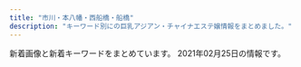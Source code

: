 ```yaml
---
title: "市川・本八幡・西船橋・船橋"
description: "キーワード別にの巨乳アジアン・チャイナエステ嬢情報をまとめました。"
---
```


新着画像と新着キーワードをまとめています。
2021年02月25日の情報です。

<DmmAffiliateIns />
<KeywordTable
  shops={
    [
    {
        "img_links": [
            "http://aroma-esthe.info/link/menlog.jpg",
            "http://aroma-esthe.info/images/tit-sub2.jpg",
            "http://aroma-esthe.info/images/r2.jpg",
            "http://aroma-esthe.info/images/cg01.jpg",
            "http://aroma-esthe.info/images/cg05.jpg",
            "http://aroma-esthe.info/images/tit-sub1.jpg",
            "http://aroma-esthe.info/images/slider-img002.jpg",
            "http://aroma-esthe.info/images/m4.jpg",
            "http://aroma-esthe.info/images/cg03.jpg",
            "http://aroma-esthe.info/images/m2.jpg",
            "http://aroma-esthe.info/images/r4.jpg",
            "http://aroma-esthe.info/images/qr.jpg",
            "http://aroma-esthe.info/images/slider-img003.jpg",
            "http://aroma-esthe.info/images/b-tel.png",
            "http://aroma-esthe.info/images/slider-img001.jpg",
            "http://aroma-esthe.info/images/tit-sub6.jpg",
            "http://aroma-esthe.info/images/m1.jpg",
            "http://aroma-esthe.info/images/cg02.jpg",
            "http://aroma-esthe.info/images/kan.jpg",
            "http://aroma-esthe.info/images/b-online.png",
            "http://aroma-esthe.info/images/m3.jpg",
            "http://aroma-esthe.info/images/r1.jpg",
            "http://aroma-esthe.info/images/tit-sub4.jpg",
            "http://aroma-esthe.info/images/r3.jpg",
            "http://aroma-esthe.info/images/tit-sub3.jpg",
            "http://aroma-esthe.info/images/tit-sub5.jpg"
        ],
        "url": "http://aroma-esthe.info/",
        "station": "\u4eac\u6210\u516b\u5e61\u99c5\u5317\u53e3",
        "name": "Happy Bell",
        "keywords": {
            "D": 6,
            "86": 8
        }
    },
    {
        "name": "OLIVE",
        "keywords": {},
        "img_links": [],
        "url": "http://olive.est.cm/",
        "station": "JR\u8239\u6a4b\u99c5\u5317\u53e3"
    },
    {
        "station": "JR\u8239\u6a4b\u99c5\u5317\u53e3",
        "keywords": {
            "87": 6,
            "86": 4,
            "D": 6,
            "C": 19,
            "85": 2
        },
        "url": "http://www.rainbow-relax.xyz/",
        "name": "Rainbow\uff5e\u30ec\u30a4\u30f3\u30dc\u30fc\uff5e",
        "img_links": [
            "http://www.rainbow-relax.xyz/img/tel.png",
            "http://www.rainbow-relax.xyz/files/005.jpg",
            "http://www.rainbow-relax.xyz/img/ttl_news.png",
            "http://www.rainbow-relax.xyz/files/005-02.jpg",
            "http://www.rainbow-relax.xyz/files/004-02.jpg",
            "http://www.rainbow-relax.xyz/images/slider/1.jpg",
            "http://www.rainbow-relax.xyz/files/006-02.jpg",
            "http://www.rainbow-relax.xyz/files/003.jpg",
            "http://www.rainbow-relax.xyz/img/pickup.jpg",
            "http://www.rainbow-relax.xyz/files/006.jpg",
            "http://www.rainbow-relax.xyz/files/002-02.jpg",
            "http://www.rainbow-relax.xyz/img/btn_side_mobile.jpg",
            "http://www.rainbow-relax.xyz/files/002.jpg",
            "http://www.rainbow-relax.xyz/files/003-02.jpg",
            "http://www.rainbow-relax.xyz/img/goback.jpg",
            "http://www.rainbow-relax.xyz/files/001.jpg",
            "http://www.rainbow-relax.xyz/files/004.jpg",
            "http://www.rainbow-relax.xyz/files/001-02.jpg",
            "http://www.rainbow-relax.xyz/img/ttl_info.png",
            "http://www.rainbow-relax.xyz/images/slider/3.jpg",
            "http://www.rainbow-relax.xyz/images/slider/2.jpg"
        ]
    },
    {
        "name": "\u30d5\u30a7\u30a2\u30ea\u30fc",
        "url": "http://www.club.relaxjp.info/",
        "station": "JR\u672c\u516b\u5e61\u99c5\u5317\u53e3",
        "img_links": [
            "http://www.club.relaxjp.info/files/009.jpg",
            "http://www.club.relaxjp.info/files/004-02.jpg",
            "http://www.club.relaxjp.info/images/rec1.png",
            "http://www.club.relaxjp.info/images/head.jpg",
            "http://www.club.relaxjp.info/files/014.jpg",
            "http://www.club.relaxjp.info/files/004.jpg",
            "http://www.club.relaxjp.info/images/staff_t.png",
            "http://www.club.relaxjp.info/images/link_t.png",
            "http://www.club.relaxjp.info/images/sys3.png",
            "http://www.club.relaxjp.info/files/009-02.jpg",
            "http://www.club.relaxjp.info/images/rec2.png",
            "http://www.club.relaxjp.info/images/sys2.png",
            "http://www.club.relaxjp.info/files/007-02.jpg",
            "http://www.club.relaxjp.info/files/013.jpg",
            "http://www.club.relaxjp.info/images/interior_t.png",
            "http://www.club.relaxjp.info/images/b1.jpg",
            "http://www.club.relaxjp.info/files/013-02.jpg",
            "http://www.club.relaxjp.info/files/007.jpg",
            "http://www.club.relaxjp.info/images/sys1.png",
            "http://www.club.relaxjp.info/images/mobile.jpg",
            "http://www.club.relaxjp.info/files/014-02.jpg",
            "http://www.club.relaxjp.info/images/b2.jpg",
            "http://www.club.relaxjp.info/images/line.png",
            "http://www.club.relaxjp.info/images/ta.jpg",
            "http://www.club.relaxjp.info/images/int1.png",
            "http://www.club.relaxjp.info/images/int2.png"
        ],
        "keywords": {
            "C": 1,
            "D": 4,
            "87": 4,
            "86": 1
        }
    },
    {
        "name": "\u30c9\u30ad\u30c9\u30ad\u30cf\u30cb\u30fc",
        "keywords": {
            "87": 4,
            "C": 2,
            "86": 2,
            "D": 4
        },
        "img_links": [
            "http://www.dokidoki.esjp.info/files/003.jpg",
            "http://www.dokidoki.esjp.info/img/nn.jpg",
            "http://www.dokidoki.esjp.info/img/rot.jpg",
            "http://www.dokidoki.esjp.info/img/fla.jpg",
            "http://www.dokidoki.esjp.info/img/eve.jpg",
            "http://www.dokidoki.esjp.info/img/top.jpg",
            "http://www.dokidoki.esjp.info/files/006.jpg",
            "http://www.dokidoki.esjp.info/img/syst.jpg",
            "http://www.dokidoki.esjp.info/img/rect.jpg",
            "http://www.dokidoki.esjp.info/img/acct.jpg",
            "http://www.dokidoki.esjp.info/img/lint.jpg",
            "http://www.dokidoki.esjp.info/files/001.jpg",
            "http://www.dokidoki.esjp.info/img/stat.jpg",
            "http://www.dokidoki.esjp.info/img/stal.png",
            "http://www.dokidoki.esjp.info/files/010.jpg",
            "http://www.dokidoki.esjp.info/img/noo.png",
            "http://www.dokidoki.esjp.info/files/002.jpg",
            "http://www.dokidoki.esjp.info/files/007.jpg"
        ],
        "station": "JR\u8239\u6a4b\u99c5\u5317\u53e3",
        "url": "http://www.dokidoki.esjp.info/"
    },
    {
        "url": "http://sminfvnda.xyz/",
        "img_links": [],
        "station": "\u4eac\u6210\u8239\u6a4b\u99c5",
        "name": "\u8309\u8389\u82b1",
        "keywords": {}
    },
    {
        "name": "\u30a2\u30ed\u30de\u30ab\u30d5\u30a7\uff5eAroma cafe\uff5e",
        "station": "\u897f\u8239\u6a4b\u99c5",
        "keywords": {
            "F": 42,
            "E": 19,
            "86": 63,
            "89": 21,
            "83": 21,
            "87": 40,
            "85": 21,
            "84": 21,
            "C": 59,
            "D": 84
        },
        "img_links": [
            "https://aroma-cafe.xyz.mn/images/s_staff.jpg",
            "https://aroma-cafe.xyz.mn/images/room1.jpg",
            "https://aroma-cafe.xyz.mn/images/ac.jpg",
            "https://aroma-cafe.xyz.mn/images/s_news.jpg",
            "https://aroma-cafe.xyz.mn/images/s_link.jpg",
            "https://aroma-cafe.xyz.mn/photos/sites/24/2021/02/2021022318245110.jpg",
            "https://aroma-cafe.xyz.mn/photos/sites/24/2021/02/2021022416282323.jpg",
            "https://aroma-cafe.xyz.mn/images/new.jpg",
            "https://aroma-cafe.xyz.mn/images/room2.jpg",
            "https://aroma-cafe.xyz.mn/images/s_face.jpg",
            "https://aroma-cafe.xyz.mn/photos/sites/24/2021/02/2021021015510397.jpg",
            "https://aroma-cafe.xyz.mn/photos/sites/24/2021/02/2021021016061177.jpg",
            "https://aroma-cafe.xyz.mn/images/top.jpg",
            "https://aroma-cafe.xyz.mn/images/room4.jpg",
            "https://aroma-cafe.xyz.mn/images/mobile.jpg",
            "https://aroma-cafe.xyz.mn/images/news_bj2.jpg",
            "https://aroma-cafe.xyz.mn/photos/sites/24/2021/02/2021021016025433.jpg",
            "https://aroma-cafe.xyz.mn/images/room3.jpg",
            "https://aroma-cafe.xyz.mn/photos/sites/24/2021/02/2021021016014439.jpg",
            "https://aroma-cafe.xyz.mn/photos/sites/24/2021/02/2021021015445228.jpg",
            "https://aroma-cafe.xyz.mn/images/tel.jpg",
            "https://aroma-cafe.xyz.mn/images/s2.jpg",
            "https://aroma-cafe.xyz.mn/images/s1.jpg",
            "https://aroma-cafe.xyz.mn/photos/sites/24/2021/02/2021021015592731.jpg",
            "https://aroma-cafe.xyz.mn/photos/sites/24/2021/02/2021022318245015.jpg"
        ],
        "url": "https://aroma-cafe.xyz.mn/"
    },
    {
        "img_links": [
            "http://yusintei.top/images/men_5.png",
            "http://yusintei.top/images/g7.jpg",
            "http://yusintei.top/images/g82.jpg",
            "http://yusintei.top/images/g84.jpg",
            "http://yusintei.top/images/g12.jpg",
            "http://yusintei.top/images/g113.jpg",
            "http://yusintei.top/images/men_1.png",
            "http://yusintei.top/images/p4.jpg",
            "http://yusintei.top/images/p5.jpg",
            "http://yusintei.top/images/g112.jpg",
            "http://yusintei.top/images/p3.jpg",
            "http://yusintei.top/images/zi-staff.png",
            "http://yusintei.top/images/01.jpg",
            "http://yusintei.top/images/g114.jpg",
            "http://yusintei.top/images/tel.jpg",
            "http://yusintei.top/images/men_6.png",
            "http://yusintei.top/images/p2.jpg",
            "http://yusintei.top/images/p8.jpg",
            "http://yusintei.top/images/g11.jpg",
            "http://yusintei.top/images/men_7.png",
            "http://yusintei.top/images/left3.jpg",
            "http://yusintei.top/images/yumi.jpg",
            "http://yusintei.top/images/yuli.jpg",
            "http://yusintei.top/images/g2.jpg",
            "http://yusintei.top/images/zi-link.png",
            "http://yusintei.top/images/men_4.png",
            "http://yusintei.top/images/p1.jpg",
            "http://yusintei.top/images/g83.jpg",
            "http://yusintei.top/images/emi.jpg",
            "http://yusintei.top/images/01.png",
            "http://yusintei.top/images/men_3.png",
            "http://yusintei.top/images/g1-3.jpg",
            "http://yusintei.top/images/g1-2.jpg",
            "http://yusintei.top/images/men_2.png",
            "http://yusintei.top/images/g9.jpg",
            "http://yusintei.top/images/nei2.jpg",
            "http://yusintei.top/images/p7.jpg",
            "http://yusintei.top/images/p6.jpg",
            "http://yusintei.top/images/g0.jpg",
            "http://yusintei.top/images/g10.jpg",
            "http://yusintei.top/images/g8.jpg",
            "http://yusintei.top/images/g1.jpg"
        ],
        "url": "http://yusintei.top/",
        "station": "\u539f\u6728\u4e2d\u5c71\u99c5\u5317\u53e3",
        "keywords": {
            "E": 1,
            "86": 1,
            "C": 1,
            "D": 1,
            "84": 1,
            "83": 1
        },
        "name": "\u7652\u5fc3\u90b8"
    },
    {
        "url": "http://www.sexy.relaxjp.info/",
        "img_links": [
            "http://www.sexy.relaxjp.info/files/036.jpg",
            "http://www.sexy.relaxjp.info/files/003.jpg",
            "http://www.sexy.relaxjp.info/files/037-02.jpg",
            "http://www.sexy.relaxjp.info/images/m-top009.jpg",
            "http://www.sexy.relaxjp.info/photo_news/upimg/660875fbe0c393f4a1_0.jpg",
            "http://www.sexy.relaxjp.info/files/036-03.jpg",
            "http://www.sexy.relaxjp.info/files/023-03.jpg",
            "http://www.sexy.relaxjp.info/files/035-02.jpg",
            "http://www.sexy.relaxjp.info/files/011-03.jpg",
            "http://www.sexy.relaxjp.info/files/034-02.jpg",
            "http://www.sexy.relaxjp.info/images/m-top010.jpg",
            "http://www.sexy.relaxjp.info/files/024-03.jpg",
            "http://www.sexy.relaxjp.info/files/030-03.jpg",
            "http://www.sexy.relaxjp.info/files/037.jpg",
            "http://www.sexy.relaxjp.info/files/023.jpg",
            "http://www.sexy.relaxjp.info/files/011-02.jpg",
            "http://www.sexy.relaxjp.info/files/024.jpg",
            "http://www.sexy.relaxjp.info/files/036-02.jpg",
            "http://www.sexy.relaxjp.info/images/m-head01.jpg",
            "http://www.sexy.relaxjp.info/files/034.jpg",
            "http://www.sexy.relaxjp.info/files/002-03.jpg",
            "http://www.sexy.relaxjp.info/files/030-02.jpg",
            "http://www.sexy.relaxjp.info/files/035-03.jpg",
            "http://www.sexy.relaxjp.info/files/035.jpg",
            "http://www.sexy.relaxjp.info/images/m-top004.jpg",
            "http://www.sexy.relaxjp.info/files/033-03.jpg",
            "http://www.sexy.relaxjp.info/files/037-03.jpg",
            "http://www.sexy.relaxjp.info/images/call.png",
            "http://www.sexy.relaxjp.info/files/023-02.jpg",
            "http://www.sexy.relaxjp.info/images/m-top003.jpg",
            "http://www.sexy.relaxjp.info/files/033.jpg",
            "http://www.sexy.relaxjp.info/files/003-02.jpg",
            "http://www.sexy.relaxjp.info/files/024-02.jpg",
            "http://www.sexy.relaxjp.info/files/034-03.jpg",
            "http://www.sexy.relaxjp.info/files/002-02.jpg",
            "http://www.sexy.relaxjp.info/photo_news/upimg/378095fc48d072d81b_0.jpg",
            "http://www.sexy.relaxjp.info/images/foot01.jpg",
            "http://www.sexy.relaxjp.info/files/033-02.jpg",
            "http://www.sexy.relaxjp.info/files/030.jpg",
            "http://www.sexy.relaxjp.info/files/011.jpg",
            "http://www.sexy.relaxjp.info/files/002.jpg",
            "http://www.sexy.relaxjp.info/files/003-03.jpg"
        ],
        "station": "JR\u8239\u6a4b\u99c5\u5317\u53e3",
        "keywords": {
            "E": 2,
            "C": 4,
            "D": 16,
            "89": 2,
            "86": 6,
            "87": 14,
            "\u30bb\u30af\u30b7\u30fc": 36
        },
        "name": "Sexy Love \uff5e\u30bb\u30af\u30b7\u30fc\u30e9\u30d6\uff5e"
    },
    {
        "img_links": [
            "http://f-clover.net/images/index1.jpg",
            "http://f-clover.net/images/aya.jpg",
            "http://f-clover.net/images/flash1.jpg",
            "http://f-clover.net/images/room6.jpg",
            "http://f-clover.net/images/room1.jpg",
            "http://f-clover.net/images/room5.jpg",
            "http://f-clover.net/images/a1.jpg",
            "http://f-clover.net/images/room3.jpg",
            "http://f-clover.net/images/yu.jpg",
            "http://f-clover.net/images/g5.jpg",
            "http://f-clover.net/images/g3.jpg",
            "http://f-clover.net/images/room2.jpg",
            "http://f-clover.net/images/risa.jpg",
            "http://f-clover.net/images/room7.jpg",
            "http://f-clover.net/images/room4.jpg",
            "http://f-clover.net/images/mobile.jpg",
            "http://f-clover.net/images/end.jpg",
            "http://f-clover.net/images/flash2.jpg",
            "http://f-clover.net/images/room8.jpg"
        ],
        "url": "http://f-clover.net/",
        "station": "JR\u8239\u6a4b\u99c5\u5357\u53e3",
        "name": "\u30af\u30ed\u30fc\u30d0\u30fc",
        "keywords": {}
    },
    {
        "keywords": {
            "C": 6,
            "89": 2,
            "92": 1,
            "D": 2,
            "E": 1
        },
        "name": "\u3082\u3082\u3061\u3083\u3093",
        "station": "JR\u897f\u8239\u6a4b\u99c5\u5357\u53e3",
        "img_links": [
            "http://momo.rankuens.com/css/foot.jpg",
            "http://momo.rankuens.com/images/call.png",
            "http://momo.rankuens.com/css/staff/staff02.jpg",
            "http://momo.rankuens.com/css/head.jpg",
            "http://momo.rankuens.com/css/staff/staff03.jpg",
            "http://momo.rankuens.com/css/top01.jpg",
            "http://momo.rankuens.com/css/staff/staff01.jpg"
        ],
        "url": "http://momo.rankuens.com/"
    },
    {
        "keywords": {},
        "url": "http://www.es-ai.link/",
        "station": "\u5e02\u5ddd\u99c5\u5317\u53e3",
        "img_links": [
            "http://www.es-ai.link/images/b3.jpg",
            "http://www.es-ai.link/images/head.jpg",
            "http://www.es-ai.link/images/b1.jpg",
            "http://www.es-ai.link/images/tg.jpg",
            "http://www.es-ai.link/images/int1.jpg",
            "http://www.es-ai.link/img/yuna1.jpg",
            "http://www.es-ai.link/images/int2.jpg",
            "http://www.es-ai.link/images/b2.jpg",
            "http://www.es-ai.link/images/staff_t.jpg",
            "http://www.es-ai.link/staff/hana.jpg",
            "http://www.es-ai.link/images/news.jpg",
            "http://www.es-ai.link/images/info.jpg",
            "http://www.es-ai.link/images/sys1.jpg",
            "http://www.es-ai.link/img/hana1.jpg",
            "http://www.es-ai.link/images/mobile.jpg",
            "http://www.es-ai.link/images/interior_t.jpg",
            "http://www.es-ai.link/img/riri1.jpg",
            "http://www.es-ai.link/images/sys2.jpg",
            "http://www.es-ai.link/staff/yuna.jpg",
            "http://www.es-ai.link/staff/riri.jpg"
        ],
        "name": "\u611b\u7740"
    },
    {
        "name": "V\u611bP",
        "img_links": [
            "http://pinklady-esthe.net/img/t1.jpg",
            "http://pinklady-esthe.net/img/st3.jpg",
            "http://pinklady-esthe.net/img/top.jpg",
            "http://pinklady-esthe.net/img/r2.jpg",
            "http://pinklady-esthe.net/img/t2.jpg",
            "http://pinklady-esthe.net/img/st5.jpg",
            "http://pinklady-esthe.net/img/stt3.jpg",
            "http://pinklady-esthe.net/img/st2.jpg",
            "http://pinklady-esthe.net/img/t6.jpg",
            "http://pinklady-esthe.net/img/r4.jpg",
            "http://pinklady-esthe.net/img/r3.jpg",
            "http://pinklady-esthe.net/img/t3.jpg",
            "http://pinklady-esthe.net/img/sm.jpg",
            "http://pinklady-esthe.net/img/f1.jpg",
            "http://pinklady-esthe.net/img/noo.png",
            "http://pinklady-esthe.net/img/st6.jpg",
            "http://pinklady-esthe.net/img/t4.jpg",
            "http://pinklady-esthe.net/img/t5.jpg",
            "http://pinklady-esthe.net/img/r1.jpg",
            "http://pinklady-esthe.net/img/stt1.jpg",
            "http://pinklady-esthe.net/img/no.png",
            "http://pinklady-esthe.net/img/st4.jpg",
            "http://pinklady-esthe.net/img/st1.jpg"
        ],
        "keywords": {
            "88": 3,
            "E": 1,
            "90": 1,
            "C": 1,
            "86": 1,
            "87": 1,
            "D": 4
        },
        "url": "http://pinklady-esthe.net/",
        "station": "JR\u8239\u6a4b\u99c5\u5317\u53e3"
    },
    {
        "url": "http://hanaoto.pw/",
        "station": "JR\u897f\u8239\u6a4b\u99c5\u5357\u53e3",
        "img_links": [
            "http://hanaoto.pw/images/flash.jpg",
            "http://hanaoto.pw/images/la.jpg",
            "http://hanaoto.pw/images/maga1.jpg",
            "http://hanaoto.pw/images/g2.jpg",
            "http://hanaoto.pw/images/nana1.jpg",
            "http://hanaoto.pw/images/hh1.jpg",
            "http://hanaoto.pw/images/ami1.jpg",
            "http://hanaoto.pw/images/tel.png",
            "http://hanaoto.pw/images/flash4.jpg",
            "http://hanaoto.pw/images/maga.jpg",
            "http://hanaoto.pw/images/a02.jpg",
            "http://hanaoto.pw/images/flash5.jpg",
            "http://hanaoto.pw/images/am1.jpg",
            "http://hanaoto.pw/images/mm1.jpg",
            "http://hanaoto.pw/images/sptel.png",
            "http://hanaoto.pw/images/flash3.jpg",
            "http://hanaoto.pw/images/mobile.png",
            "http://hanaoto.pw/images/g6.jpg"
        ],
        "name": "NEW \u82b1\u30ce\u97f3",
        "keywords": {
            "C": 16
        }
    },
    {
        "keywords": {},
        "url": "https://co.aoaoeo.com/",
        "name": "COCO",
        "img_links": [],
        "station": "\u8239\u6a4b\u99c5\u5317\u53e3"
    },
    {
        "url": "http://junpu.xyz.mn/",
        "name": "\u30a8\u30ec\u30ca\u30c9\u30fc\u30eb",
        "img_links": [
            "http://junpu.xyz.mn/photos/sites/129/2020/07/2020070311075192.jpg",
            "http://junpu.xyz.mn/photos/sites/129/2019/07/2019072615361857.jpg",
            "http://junpu.xyz.mn/photos/sites/129/2021/02/2021022317462851.jpg",
            "http://junpu.xyz.mn/images/r2.jpg",
            "http://junpu.xyz.mn/photos/sites/129/2019/11/2019112612382247.jpg",
            "http://junpu.xyz.mn/images/line2.jpg",
            "http://junpu.xyz.mn/images/s_news.jpg",
            "http://junpu.xyz.mn/photos/sites/129/2021/02/2021020111060861.jpg",
            "http://junpu.xyz.mn/photos/sites/129/2021/02/2021020114034474.jpg",
            "http://junpu.xyz.mn/images/top.jpg",
            "http://junpu.xyz.mn/photos/sites/129/2019/09/2019090515262527.jpg",
            "http://junpu.xyz.mn/images/r3.jpg",
            "http://junpu.xyz.mn/photos/sites/129/2019/11/2019112612382247-450x675.jpg",
            "http://junpu.xyz.mn/photos/sites/129/2019/09/2019091210372889.jpg",
            "http://junpu.xyz.mn/photos/sites/129/2021/01/2021011113081255.jpg",
            "http://junpu.xyz.mn/images/r4.jpg",
            "http://junpu.xyz.mn/images/end.png",
            "http://junpu.xyz.mn/images/r1.jpg"
        ],
        "keywords": {
            "88": 8,
            "F": 8,
            "85": 8,
            "C": 29,
            "D": 20,
            "91": 2,
            "G": 6,
            "83": 10,
            "86": 4
        },
        "station": "\u897f\u8239\u6a4b\u99c5\u5357\u53e3"
    },
    {
        "station": "\u99ac\u8fbc\u6ca2\u99c5\u6771\u53e3",
        "img_links": [
            "http://www.kanda-es.info/img/anna1.jpg",
            "http://www.kanda-es.info/staff/anna.jpg",
            "http://www.kanda-es.info/images/info.jpg",
            "http://www.kanda-es.info/images/tg.jpg",
            "http://www.kanda-es.info/img/risa1.jpg",
            "http://www.kanda-es.info/images/interior_t.jpg",
            "http://www.kanda-es.info/images/int2.jpg",
            "http://www.kanda-es.info/images/sys2.jpg",
            "http://www.kanda-es.info/images/staff_t.jpg",
            "http://www.kanda-es.info/images/news.jpg",
            "http://www.kanda-es.info/images/int1.jpg",
            "http://www.kanda-es.info/staff/sora.jpg",
            "http://www.kanda-es.info/images/sys1.jpg",
            "http://www.kanda-es.info/images/mobile.jpg",
            "http://www.kanda-es.info/staff/risa.jpg",
            "http://www.kanda-es.info/img/sora1.jpg"
        ],
        "name": "Blue\uff5e\u30d6\u30eb\u30fc\uff5e",
        "keywords": {},
        "url": "http://www.kanda-es.info/"
    },
    {
        "img_links": [
            "http://www.gokujobijin.iesjp.com/files/004-02.jpg",
            "http://www.gokujobijin.iesjp.com/files/004.jpg",
            "http://www.gokujobijin.iesjp.com/images/top003.png",
            "http://www.gokujobijin.iesjp.com/images/nav-001.png",
            "http://www.gokujobijin.iesjp.com/images/nav-002.png",
            "http://www.gokujobijin.iesjp.com/images/top02-left.png",
            "http://www.gokujobijin.iesjp.com/files/002.jpg",
            "http://www.gokujobijin.iesjp.com/files/001.jpg",
            "http://www.gokujobijin.iesjp.com/files/002-02.jpg",
            "http://www.gokujobijin.iesjp.com/files/005.jpg",
            "http://www.gokujobijin.iesjp.com/files/001-02.jpg",
            "http://www.gokujobijin.iesjp.com/images/nav-004.png",
            "http://www.gokujobijin.iesjp.com/files/007.jpg",
            "http://www.gokujobijin.iesjp.com/files/006.jpg",
            "http://www.gokujobijin.iesjp.com/images/s1.jpg",
            "http://www.gokujobijin.iesjp.com/files/006-02.jpg",
            "http://www.gokujobijin.iesjp.com/images/nav-005.png",
            "http://www.gokujobijin.iesjp.com/images/osusume01.png",
            "http://www.gokujobijin.iesjp.com/images/tel.png",
            "http://www.gokujobijin.iesjp.com/files/007-02.jpg",
            "http://www.gokujobijin.iesjp.com/images/nav-003.png",
            "http://www.gokujobijin.iesjp.com/images/nav-006.png",
            "http://www.gokujobijin.iesjp.com/files/005-02.jpg",
            "http://www.gokujobijin.iesjp.com/images/top01.png"
        ],
        "keywords": {
            "87": 5,
            "86": 1,
            "D": 6
        },
        "url": "http://www.gokujobijin.iesjp.com/",
        "name": "\u6975\u4e0a\u7f8e\u4eba",
        "station": "JR\u8239\u6a4b\u99c5\u5317\u53e3"
    },
    {
        "keywords": {
            "D": 6,
            "86": 2,
            "88": 2,
            "87": 4,
            "C": 13
        },
        "url": "http://www.diamond.mesthe.com/",
        "img_links": [
            "http://www.diamond.mesthe.com/files/003-02.jpg",
            "http://www.diamond.mesthe.com/files/002-02.jpg",
            "http://www.diamond.mesthe.com/img/tel.png",
            "http://www.diamond.mesthe.com/img/btn_side_mobile.jpg",
            "http://www.diamond.mesthe.com/files/003.jpg",
            "http://www.diamond.mesthe.com/img/ttl_info.png",
            "http://www.diamond.mesthe.com/files/001.jpg",
            "http://www.diamond.mesthe.com/img/top_option03.jpg",
            "http://www.diamond.mesthe.com/img/top_option04.jpg",
            "http://www.diamond.mesthe.com/img/btn_blog.png",
            "http://www.diamond.mesthe.com/files/001-02.jpg",
            "http://www.diamond.mesthe.com/images/slider/3.jpg",
            "http://www.diamond.mesthe.com/images/slider/1.jpg",
            "http://www.diamond.mesthe.com/img/ttl_news.png",
            "http://www.diamond.mesthe.com/files/002.jpg",
            "http://www.diamond.mesthe.com/files/004-02.jpg",
            "http://www.diamond.mesthe.com/img/top_option01.jpg",
            "http://www.diamond.mesthe.com/img/goback.jpg",
            "http://www.diamond.mesthe.com/images/slider/2.jpg",
            "http://www.diamond.mesthe.com/img/ttl_therapist.png",
            "http://www.diamond.mesthe.com/files/004.jpg",
            "http://www.diamond.mesthe.com/img/pickup.jpg"
        ],
        "name": "\u30c0\u30a4\u30e4\u30e2\u30f3\u30c9",
        "station": "JR\u897f\u8239\u6a4b\u99c5\u5357\u53e3"
    },
    {
        "img_links": [
            "https://iris.ests.jp/photos/sites/58/2021/02/2021022400173217.jpeg",
            "https://iris.ests.jp/photos/sites/58/2021/01/2021011316255079.jpeg",
            "https://iris.ests.jp/photos/sites/58/2021/02/2021020921385968.jpeg",
            "https://iris.ests.jp/images/room3.jpg",
            "https://iris.ests.jp/images/twitter.jpg",
            "https://iris.ests.jp/photos/sites/58/2020/12/202012082142310.jpeg",
            "http://iris2.a5.reraku.work/upload/sites/58/2021/02/2021022400173217-302x403.jpeg",
            "https://iris.ests.jp/images/top.jpg",
            "https://iris.ests.jp/photos/sites/58/2021/01/2021011400270610.jpeg",
            "https://iris.ests.jp/photos/sites/58/2020/11/2020111616103718.jpeg",
            "https://iris.ests.jp/photos/sites/58/2020/12/2020121415080240.jpeg",
            "https://iris.ests.jp/images/room1.jpg",
            "https://iris.ests.jp/images/staff0.jpg",
            "https://iris.ests.jp/photos/sites/58/2021/02/2021021619160576.jpeg",
            "https://iris.ests.jp/images/room4.jpg",
            "https://iris.ests.jp/photos/sites/58/2020/11/2020111615332290.jpeg",
            "https://iris.ests.jp/images/s_staff.jpg",
            "https://iris.ests.jp/photos/sites/58/2021/01/2021010310051456.jpg",
            "https://iris.ests.jp/images/paypay.jpg",
            "https://iris.ests.jp/photos/sites/58/2021/02/2021020600482622.jpeg",
            "https://iris.ests.jp/images/s_news.jpg",
            "https://iris.ests.jp/photos/sites/58/2021/02/2021020602145777.jpeg",
            "https://iris.ests.jp/images/room2.jpg"
        ],
        "keywords": {
            "85": 2,
            "87": 1,
            "88": 1,
            "C": 2,
            "E": 10,
            "D": 6,
            "86": 8,
            "\u4e73": 2,
            "F": 1
        },
        "name": "\u30a2\u30a4\u30ea",
        "station": "JR\u897f\u8239\u6a4b\u99c5\u5317\u53e3",
        "url": "https://iris.ests.jp/"
    },
    {
        "station": "JR\u897f\u8239\u6a4b\u99c5\u5357\u53e3",
        "name": "\u4e03\u5f69",
        "img_links": [
            "http://p-lady.work/images/36.jpg",
            "http://p-lady.work/staff/nana.jpg",
            "http://p-lady.work/images/news.jpg",
            "http://p-lady.work/img/mirai1.jpg",
            "http://p-lady.work/images/35.jpg",
            "http://p-lady.work/images/rec2.jpg",
            "http://p-lady.work/images/26.jpg",
            "http://p-lady.work/images/28.jpg",
            "http://p-lady.work/img/eri1.jpg",
            "http://p-lady.work/staff/koi.jpg",
            "http://p-lady.work/staff/riri.jpg",
            "http://p-lady.work/images/33.jpg",
            "http://p-lady.work/images/18.jpg",
            "http://p-lady.work/img/mimi1.jpg",
            "http://p-lady.work/img/runa1.jpg",
            "http://p-lady.work/img/riri1.jpg",
            "http://p-lady.work/img/yui1.jpg",
            "http://p-lady.work/images/15.jpg",
            "http://p-lady.work/images/head.jpg",
            "http://p-lady.work/img/zara1.jpg",
            "http://p-lady.work/images/sys.jpg",
            "http://p-lady.work/staff/nami.jpg",
            "http://p-lady.work/images/ac1.jpg",
            "http://p-lady.work/images/int2.jpg",
            "http://p-lady.work/staff/eri.jpg",
            "http://p-lady.work/images/staff_t.jpg",
            "http://p-lady.work/img/rena1.jpg",
            "http://p-lady.work/images/20.jpg",
            "http://p-lady.work/img/nanami1.jpg",
            "http://p-lady.work/images/23.jpg",
            "http://p-lady.work/img/anna1.jpg",
            "http://p-lady.work/images/7.jpg",
            "http://p-lady.work/staff/rika.jpg",
            "http://p-lady.work/images/rec1.jpg",
            "http://p-lady.work/images/16.jpg",
            "http://p-lady.work/images/10.jpg",
            "http://p-lady.work/images/5.jpg",
            "http://p-lady.work/staff/zara.jpg",
            "http://p-lady.work/staff/rena.jpg",
            "http://p-lady.work/staff/runa.jpg",
            "http://p-lady.work/images/30.jpg",
            "http://p-lady.work/images/21.jpg",
            "http://p-lady.work/images/2.jpg",
            "http://p-lady.work/staff/yuyu.jpg",
            "http://p-lady.work/images/27.jpg",
            "http://p-lady.work/staff/nanami.jpg",
            "http://p-lady.work/staff/mirai.jpg",
            "http://p-lady.work/images/29.jpg",
            "http://p-lady.work/images/3.jpg",
            "http://p-lady.work/img/reiko1.jpg",
            "http://p-lady.work/img/risa1.jpg",
            "http://p-lady.work/staff/reiko.jpg",
            "http://p-lady.work/img/nana1.jpg",
            "http://p-lady.work/images/int1.jpg",
            "http://p-lady.work/staff/risa.jpg",
            "http://p-lady.work/img/saki1.jpg",
            "http://p-lady.work/img/rika1.jpg",
            "http://p-lady.work/img/koi1.jpg",
            "http://p-lady.work/img/yuyu1.jpg",
            "http://p-lady.work/img/nami1.jpg",
            "http://p-lady.work/images/s1.png",
            "http://p-lady.work/images/interior_t.jpg",
            "http://p-lady.work/images/tg.jpg",
            "http://p-lady.work/staff/anna.jpg",
            "http://p-lady.work/staff/yui.jpg",
            "http://p-lady.work/images/37.jpg",
            "http://p-lady.work/images/32.jpg",
            "http://p-lady.work/img/miyu1.jpg",
            "http://p-lady.work/images/25.jpg",
            "http://p-lady.work/staff/saki.jpg",
            "http://p-lady.work/images/17.jpg",
            "http://p-lady.work/staff/mimi.jpg",
            "http://p-lady.work/staff/miyu.jpg",
            "http://p-lady.work/images/6.jpg"
        ],
        "keywords": {},
        "url": "http://p-lady.work/"
    },
    {
        "station": "\u4eac\u6210\u672c\u516b\u5e61\u99c5",
        "url": "http://evergrace.tyo.cm/",
        "img_links": [],
        "keywords": {},
        "name": "\u30e9\u30d9\u30f3\u30c0\u30fc"
    },
    {
        "station": "JR\u5e02\u5ddd\u99c5\u5357\u53e3",
        "img_links": [
            "http://www.aya-aroma.com/images/backlistbtn.png",
            "http://www.aya-aroma.com/images/melmaga.jpg",
            "http://www.aya-aroma.com/files/015-03.jpg",
            "http://www.aya-aroma.com/files/001.jpg",
            "http://www.aya-aroma.com/files/010-03.jpg",
            "http://www.aya-aroma.com/files/008-02.jpg",
            "http://www.aya-aroma.com/images/mobile.jpg",
            "http://www.aya-aroma.com/files/015-02.jpg",
            "http://www.aya-aroma.com/files/001-02.jpg",
            "http://www.aya-aroma.com/files/008.jpg",
            "http://www.aya-aroma.com/images/coverGirlParts.png",
            "http://www.aya-aroma.com/images/concept.jpg",
            "http://www.aya-aroma.com/files/001-03.jpg",
            "http://www.aya-aroma.com/files/003-02.jpg",
            "http://www.aya-aroma.com/files/002-03.jpg",
            "http://www.aya-aroma.com/files/002-02.jpg",
            "http://www.aya-aroma.com/files/002.jpg",
            "http://www.aya-aroma.com/files/010-02.jpg",
            "http://www.aya-aroma.com/files/015.jpg",
            "http://www.aya-aroma.com/files/008-03.jpg",
            "http://www.aya-aroma.com/files/010.jpg",
            "http://www.aya-aroma.com/files/003-03.jpg",
            "http://www.aya-aroma.com/files/003.jpg"
        ],
        "url": "http://www.aya-aroma.com/",
        "name": "\u5f69",
        "keywords": {
            "D": 9,
            "87": 3,
            "86": 12,
            "C": 6,
            "84": 3
        }
    },
    {
        "name": "\u30d4\u30f3\u30af\u30ed\u30fc\u30ba",
        "img_links": [
            "http://es-cupid.work/_src/52259844/421609049373_.pic.jpg",
            "http://es-cupid.work/_src/52259780/navi_04.png",
            "http://es-cupid.work/_src/52259798/_x1m6343.jpg",
            "http://es-cupid.work/_src/52259774/navi_01.png",
            "http://es-cupid.work/_src/52259853/wechatimg59.jpg",
            "http://es-cupid.work/_src/52259808/wechatimg24_20210209180404719.jpg",
            "http://es-cupid.work/_src/52259778/navi_03.png",
            "http://es-cupid.work/_src/52259782/navi_05.png",
            "http://es-cupid.work/_src/52259815/slider3.jpg",
            "http://es-cupid.work/_src/52259772/slider1.jpg",
            "http://es-cupid.work/_src/52259859/wechatimg60.jpg",
            "http://es-cupid.work/_src/52259857/wechatimg58.jpg",
            "http://es-cupid.work/_src/53013741/wechatimg1478_20210209180404742.jpg",
            "http://es-cupid.work/_src/52259855/wechatimg61.jpg",
            "http://es-cupid.work/_src/52259830/navi_03.png",
            "http://es-cupid.work/_src/52347831/wechatimg1948_20210209180404772.jpg",
            "http://es-cupid.work/_src/53013725/wechatimg156_20201204121933737.jpg",
            "http://es-cupid.work/_src/52259838/slider2.jpg",
            "http://es-cupid.work/_src/52259837/slider1.jpg",
            "http://es-cupid.work/_src/52259828/navi_02.png",
            "http://es-cupid.work/_src/52259776/navi_02.png",
            "http://es-cupid.work/_src/52259806/wechatimg1796.jpg",
            "http://es-cupid.work/_src/52259804/421609049373_.pic.jpg",
            "http://es-cupid.work/_src/52259842/wechatimg1797.jpg",
            "http://es-cupid.work/_src/52259848/wechatimg24_20210209180404719.jpg",
            "http://es-cupid.work/_src/52347828/wechatimg1948_20210209180404772.jpg",
            "http://es-cupid.work/_src/52259846/wechatimg1796.jpg",
            "http://es-cupid.work/_src/52259839/slider3.jpg",
            "http://es-cupid.work/_src/53013598/wechatimg156_20201204121933737.jpg",
            "http://es-cupid.work/_src/52259832/navi_04.png",
            "http://es-cupid.work/_src/52259834/navi_05.png",
            "http://es-cupid.work/_src/52259802/wechatimg1797.jpg",
            "http://es-cupid.work/_src/52259800/dscf1336.jpg",
            "http://es-cupid.work/_src/52259814/slider2.jpg",
            "http://es-cupid.work/_src/52259826/navi_01.png",
            "http://es-cupid.work/_src/52259816/cam.png",
            "http://es-cupid.work/_src/53013600/wechatimg1478_20210209180404742.jpg"
        ],
        "station": "JR\u897f\u8239\u6a4b\u99c5\u5357\u53e3",
        "url": "http://es-cupid.work/",
        "keywords": {}
    },
    {
        "keywords": {},
        "url": "https://prince.iest.info/",
        "img_links": [],
        "name": "\u30d7\u30ea\u30f3\u30bb\u30b9",
        "station": "JR\u897f\u8239\u6a4b\u99c5\u5317\u53e3"
    },
    {
        "url": "http://t-rakuen.work/",
        "img_links": [
            "http://t-rakuen.work/staff/ruru.jpg",
            "http://t-rakuen.work/img/sara1.jpg",
            "http://t-rakuen.work/img/kasumi1.jpg",
            "http://t-rakuen.work/staff/emi.jpg",
            "http://t-rakuen.work/staff/rena.jpg",
            "http://t-rakuen.work/staff/aya.jpg",
            "http://t-rakuen.work/images/sys2.jpg",
            "http://t-rakuen.work/img/ayaka1.jpg",
            "http://t-rakuen.work/img/miya1.jpg",
            "http://t-rakuen.work/img/mimi1.jpg",
            "http://t-rakuen.work/staff/yuna.jpg",
            "http://t-rakuen.work/staff/natumi.jpg",
            "http://t-rakuen.work/img/rei1.jpg",
            "http://t-rakuen.work/staff/riri.jpg",
            "http://t-rakuen.work/img/natumi1.jpg",
            "http://t-rakuen.work/staff/misaki.jpg",
            "http://t-rakuen.work/img/riri1.jpg",
            "http://t-rakuen.work/images/sys4.jpg",
            "http://t-rakuen.work/staff/hikaru.jpg",
            "http://t-rakuen.work/images/b2.jpg",
            "http://t-rakuen.work/images/int1.png",
            "http://t-rakuen.work/img/hikaru1.jpg",
            "http://t-rakuen.work/img/nene1.jpg",
            "http://t-rakuen.work/staff/mina.jpg",
            "http://t-rakuen.work/staff/momo.jpg",
            "http://t-rakuen.work/images/sys3.jpg",
            "http://t-rakuen.work/images/head.jpg",
            "http://t-rakuen.work/img/yuyu1.jpg",
            "http://t-rakuen.work/img/aki1.jpg",
            "http://t-rakuen.work/staff/rei.jpg",
            "http://t-rakuen.work/img/mika1.jpg",
            "http://t-rakuen.work/staff/risa.jpg",
            "http://t-rakuen.work/img/nao1.jpg",
            "http://t-rakuen.work/staff/yumi.jpg",
            "http://t-rakuen.work/img/haruna1.jpg",
            "http://t-rakuen.work/staff/mimi.jpg",
            "http://t-rakuen.work/img/rika1.jpg",
            "http://t-rakuen.work/img/rina1.jpg",
            "http://t-rakuen.work/img/miho1.jpg",
            "http://t-rakuen.work/images/news_t.jpg",
            "http://t-rakuen.work/staff/ai.jpg",
            "http://t-rakuen.work/staff/yuyu.jpg",
            "http://t-rakuen.work/staff/aki.jpg",
            "http://t-rakuen.work/staff/rika.jpg",
            "http://t-rakuen.work/img/kasumi2.jpg",
            "http://t-rakuen.work/staff/rina.jpg",
            "http://t-rakuen.work/img/aya1.jpg",
            "http://t-rakuen.work/staff/haru.jpg",
            "http://t-rakuen.work/staff/kiki.jpg",
            "http://t-rakuen.work/staff/miya.jpg",
            "http://t-rakuen.work/img/yuna1.jpg",
            "http://t-rakuen.work/img/ai1.jpg",
            "http://t-rakuen.work/img/risa1.jpg",
            "http://t-rakuen.work/img/mina1.jpg",
            "http://t-rakuen.work/images/news.png",
            "http://t-rakuen.work/images/b1.jpg",
            "http://t-rakuen.work/staff/nene.jpg",
            "http://t-rakuen.work/staff/nao.jpg",
            "http://t-rakuen.work/staff/miho.jpg",
            "http://t-rakuen.work/img/miyu1.jpg",
            "http://t-rakuen.work/img/kiki1.jpg",
            "http://t-rakuen.work/images/staff_t.jpg",
            "http://t-rakuen.work/staff/kasumi.jpg",
            "http://t-rakuen.work/img/haru1.jpg",
            "http://t-rakuen.work/staff/rio.jpg",
            "http://t-rakuen.work/img/nana1.jpg",
            "http://t-rakuen.work/img/nazuki1.jpg",
            "http://t-rakuen.work/staff/mika.jpg",
            "http://t-rakuen.work/img/misaki1.jpg",
            "http://t-rakuen.work/img/emi1.jpg",
            "http://t-rakuen.work/images/interior_t.jpg",
            "http://t-rakuen.work/staff/nami.jpg",
            "http://t-rakuen.work/staff/nana.jpg",
            "http://t-rakuen.work/img/ruru1.jpg",
            "http://t-rakuen.work/staff/rara.jpg",
            "http://t-rakuen.work/staff/nazuki.jpg",
            "http://t-rakuen.work/img/momo1.jpg",
            "http://t-rakuen.work/staff/ayaka.jpg",
            "http://t-rakuen.work/staff/koko.jpg",
            "http://t-rakuen.work/img/rio1.jpg",
            "http://t-rakuen.work/img/yumi1.jpg",
            "http://t-rakuen.work/img/nami1.jpg",
            "http://t-rakuen.work/img/rara1.jpg",
            "http://t-rakuen.work/img/rena1.jpg",
            "http://t-rakuen.work/staff/miyu.jpg",
            "http://t-rakuen.work/img/koko1.jpg",
            "http://t-rakuen.work/staff/haruna.jpg",
            "http://t-rakuen.work/images/int2.png"
        ],
        "station": "JR\u897f\u8239\u6a4b\u99c5\u5357\u53e3",
        "keywords": {},
        "name": "\u53f0\u5317\u697d\u5712"
    },
    {
        "name": "\u96c5\u7f8e\uff5eMIYABI",
        "keywords": {
            "C": 98,
            "88": 34,
            "F": 36,
            "84": 34,
            "86": 36,
            "E": 36,
            "D": 74,
            "87": 34,
            "G": 36,
            "83": 2,
            "90": 34,
            "85": 68
        },
        "img_links": [
            "https://miyabi.jpn.vin/images/btn_side06.png",
            "https://miyabi.jpn.vin/photos/sites/21/2021/02/2021022309071786.jpg",
            "https://miyabi.jpn.vin/photos/sites/21/2021/01/2021012608004010.jpg",
            "https://miyabi.jpn.vin/photos/sites/21/2021/01/2021012608003883.jpg",
            "https://miyabi.jpn.vin/images/btn_side01.png",
            "https://miyabi.jpn.vin/images/btn_side07.png",
            "https://miyabi.jpn.vin/photos/sites/21/2021/01/202101260800351.jpg",
            "https://miyabi.jpn.vin/images/sp_top.png",
            "https://miyabi.jpn.vin/photos/sites/21/2021/02/2021022407013072.jpg",
            "https://miyabi.jpn.vin/photos/sites/21/2021/02/2021020102295578.jpg",
            "https://miyabi.jpn.vin/images/btn_side05.png",
            "https://miyabi.jpn.vin/photos/sites/21/2021/02/2021022309071886.jpg",
            "https://miyabi.jpn.vin/images/btn_side04.png",
            "https://miyabi.jpn.vin/images/top_slider03.jpg",
            "https://miyabi.jpn.vin/photos/sites/21/2021/01/2021012608003647.jpg",
            "https://miyabi.jpn.vin/images/btn_side02.png",
            "https://miyabi.jpn.vin/images/top.png",
            "https://miyabi.jpn.vin/images/btn_side03.png",
            "https://miyabi.jpn.vin/photos/sites/21/2021/01/2021012608003796.jpg"
        ],
        "url": "https://miyabi.jpn.vin",
        "station": "JR\u897f\u8239\u6a4b\u99c5"
    },
    {
        "name": "Honey",
        "keywords": {
            "D": 14,
            "86": 4,
            "C": 2,
            "87": 12
        },
        "url": "http://www.relax-honey.info/",
        "station": "JR\u897f\u8239\u6a4b\u99c5\u5357\u53e3",
        "img_links": [
            "http://www.relax-honey.info/images/end1.jpg",
            "http://www.relax-honey.info/files/057-03.jpg",
            "http://www.relax-honey.info/files/069-02.jpg",
            "http://www.relax-honey.info/files/002.jpg",
            "http://www.relax-honey.info/files/065-02.jpg",
            "http://www.relax-honey.info/files/061.jpg",
            "http://www.relax-honey.info/files/067.jpg",
            "http://www.relax-honey.info/images/1.jpg",
            "http://www.relax-honey.info/images/top.jpg",
            "http://www.relax-honey.info/files/021.jpg",
            "http://www.relax-honey.info/images/s_staff.jpg",
            "http://www.relax-honey.info/files/061-02.jpg",
            "http://www.relax-honey.info/files/021-03.jpg",
            "http://www.relax-honey.info/images/s_news.jpg",
            "http://www.relax-honey.info/images/s_info.jpg",
            "http://www.relax-honey.info/images/nbj3.jpg",
            "http://www.relax-honey.info/files/021-02.jpg",
            "http://www.relax-honey.info/files/002-02.jpg",
            "http://www.relax-honey.info/images/slider/2.jpg",
            "http://www.relax-honey.info/images/slider/1.jpg",
            "http://www.relax-honey.info/images/s_pick.jpg",
            "http://www.relax-honey.info/files/053.jpg",
            "http://www.relax-honey.info/files/065.jpg",
            "http://www.relax-honey.info/files/057-02.jpg",
            "http://www.relax-honey.info/files/053-02.jpg",
            "http://www.relax-honey.info/images/mobile.jpg",
            "http://www.relax-honey.info/files/057.jpg",
            "http://www.relax-honey.info/files/067-03.jpg",
            "http://www.relax-honey.info/files/065-03.jpg",
            "http://www.relax-honey.info/files/067-02.jpg",
            "http://www.relax-honey.info/files/061-03.jpg",
            "http://www.relax-honey.info/images/slider/3.jpg",
            "http://www.relax-honey.info/files/053-03.jpg",
            "http://www.relax-honey.info/files/002-03.jpg",
            "http://www.relax-honey.info/files/069.jpg",
            "http://www.relax-honey.info/files/069-03.jpg"
        ]
    },
    {
        "keywords": {
            "D": 7,
            "84": 2,
            "C": 20
        },
        "url": "http://www.rainday.tokyo/",
        "name": "\u304a\u304b\u3048\u308a",
        "img_links": [
            "http://www.rainday.tokyo/picture/4.jpg",
            "http://www.rainday.tokyo/picture/1.jpg",
            "http://www.rainday.tokyo/picture/call.png",
            "http://www.rainday.tokyo/picture/tel.png",
            "http://www.rainday.tokyo/uploads/201006/1-201006105351493.jpg",
            "http://www.rainday.tokyo/picture/2.jpg",
            "http://www.rainday.tokyo/uploads/201005/1-201005135623432.jpg",
            "http://www.rainday.tokyo/uploads/210217/1-21021G10356341.jpg",
            "http://www.rainday.tokyo/uploads/201208/1-20120QS92JD.jpg",
            "http://www.rainday.tokyo/picture/3.jpg",
            "http://www.rainday.tokyo/uploads/210217/1-21021G10339601.jpg",
            "http://www.rainday.tokyo/uploads/201005/1-2010051356113O.jpg",
            "http://www.rainday.tokyo/uploads/210128/1-21012Q34313I2.jpg",
            "http://www.rainday.tokyo/uploads/210114/1-2101140ZUK24.jpg",
            "http://www.rainday.tokyo/uploads/201012/1-201012133110634.jpg",
            "http://www.rainday.tokyo/uploads/201012/1-201012131606344.jpg",
            "http://www.rainday.tokyo/uploads/200612/1-20061209132D50.jpg",
            "http://www.rainday.tokyo/picture/top-img10.jpg",
            "http://www.rainday.tokyo/uploads/210128/1-21012Q34342456.jpg",
            "http://www.rainday.tokyo/picture/top-img01.png",
            "http://www.rainday.tokyo/uploads/201005/1-201005135253U5.jpg",
            "http://www.rainday.tokyo/uploads/210201/1-210201093404243.jpg",
            "http://www.rainday.tokyo/uploads/210114/1-2101140ZT91P.jpg",
            "http://www.rainday.tokyo/uploads/210201/1-210201093HN54.jpg",
            "http://www.rainday.tokyo/uploads/201005/1-201005135243W9.jpg",
            "http://www.rainday.tokyo/uploads/200612/1-200612091611154.jpg",
            "http://www.rainday.tokyo/uploads/200612/1-200612091HL45.jpg",
            "http://www.rainday.tokyo/uploads/201006/1-201006105515150.jpg"
        ],
        "station": "JR\u8239\u6a4b\u99c5\u5357\u53e3"
    },
    {
        "station": "JR\u897f\u8239\u6a4b\u99c5\u5317\u53e3",
        "url": "http://stylelife.work/",
        "img_links": [
            "http://stylelife.work/Uploads/user/5f3cd192667f4.jpg",
            "http://stylelife.work/Uploads/user/5de74b74a4faa.jpg",
            "http://stylelife.work/ueditor/php/upload/image/20180712/1531374173659035.png",
            "http://stylelife.work/Public/Wap/picture/staff-pc.png",
            "http://stylelife.work/ueditor/php/upload/image/20180712/1531367078235696.png",
            "http://stylelife.work/Uploads/user/60374c0661343.jpg",
            "http://stylelife.work/Uploads/user/5e4101be77e18.jpg",
            "http://stylelife.work/Uploads/user/60374c946eeaa.jpg",
            "http://stylelife.work/Uploads/user/5ebf4ff2905f1.jpg",
            "http://stylelife.work/Uploads/user/60374cb511207.jpg",
            "http://stylelife.work/Uploads/user/60374ca1c2ba1.jpg",
            "http://stylelife.work/Uploads/user/5e68a1524c2d2.jpg",
            "http://stylelife.work/Public/Wap/picture/sp-staff-list.png",
            "http://stylelife.work/Uploads/user/5f7ea89496e3e.jpg",
            "http://stylelife.work/ueditor/php/upload/image/20180712/1531373827278035.png",
            "http://stylelife.work/Public/Wap/picture/m-tel.png",
            "http://stylelife.work/Uploads/user/5de74b9acbf92.jpg",
            "http://stylelife.work/Uploads/user/60374ef4b24f4.jpg",
            "http://stylelife.work/Uploads/user/5eb35a13a1df3.jpg",
            "http://stylelife.work/Uploads/user/5ebfa12d5429d.jpg",
            "http://stylelife.work/Uploads/user/5dfc857c95e57.jpg",
            "http://stylelife.work/Uploads/user/60374b6e9f505.jpg",
            "http://stylelife.work/Uploads/user/5de74b09394d7.jpg",
            "http://stylelife.work/Uploads/user/5e1d3400053fa.jpg",
            "http://stylelife.work/Uploads/user/5e1d330613089.jpg",
            "http://stylelife.work/Public/Wap/picture/sp-line.png",
            "http://stylelife.work/Uploads/user/5deb614369ccd.jpg",
            "http://stylelife.work/Uploads/user/60374cd308bf7.jpg",
            "http://stylelife.work/Public/Wap/picture/m-foot.png",
            "http://stylelife.work/Uploads/user/5e79901ca108f.jpg",
            "http://stylelife.work/Uploads/user/5ebf50cc42240.jpg",
            "http://stylelife.work/Uploads/user/5ef9a9fd8cd20.jpg"
        ],
        "name": "\u3055\u304f\u3089",
        "keywords": {
            "D": 2,
            "\u80f8": 1,
            "F": 1
        }
    },
    {
        "img_links": [
            "http://happy.relaxnabi.com/css/staff/staff0001.jpg",
            "http://happy.relaxnabi.com/css/tel01.png",
            "http://happy.relaxnabi.com/css/staff/staff017-a.jpg",
            "http://happy.relaxnabi.com/css/staff/staff-10-a.jpg",
            "http://happy.relaxnabi.com/css/top-03.png",
            "http://happy.relaxnabi.com/css/staff/staff000008.jpg",
            "http://happy.relaxnabi.com/css/staff/staff-007.jpg",
            "http://happy.relaxnabi.com/css/staff/staff000003.jpg",
            "http://happy.relaxnabi.com/css/staff/staff-04-a.jpg",
            "http://happy.relaxnabi.com/css/nav/nav-003.png",
            "http://happy.relaxnabi.com/css/nav/nav-004.png",
            "http://happy.relaxnabi.com/css/nav/nav-005.png",
            "http://happy.relaxnabi.com/css/staff/staff000003-a.jpg",
            "http://happy.relaxnabi.com/css/staff/staff000008-a.jpg",
            "http://happy.relaxnabi.com/css/nav/nav-002.png",
            "http://happy.relaxnabi.com/css/nav/nav-006.png",
            "http://happy.relaxnabi.com/css/staff/staff-007-a.jpg",
            "http://happy.relaxnabi.com/css/nav/nav-001.png",
            "http://happy.relaxnabi.com/css/staff/staff-04.jpg",
            "http://happy.relaxnabi.com/css/staff/staff0001-a.jpg",
            "http://happy.relaxnabi.com/css/staff/staff017.jpg",
            "http://happy.relaxnabi.com/css/staff/staff-05-a.jpg",
            "http://happy.relaxnabi.com/css/staff/staff-05.jpg",
            "http://happy.relaxnabi.com/css/top0001.png",
            "http://happy.relaxnabi.com/css/staff/staff-10.jpg"
        ],
        "url": "http://happy.relaxnabi.com/",
        "keywords": {
            "88": 1,
            "90": 2,
            "E": 4,
            "F": 1,
            "D": 2,
            "92": 4,
            "91": 1
        },
        "name": "\u30de\u30fc\u30e1\u30a4\u30c9",
        "station": "JR\u8239\u6a4b\u99c5\u5317\u53e3"
    },
    {
        "url": "http://es-massage.info/",
        "keywords": {
            "\u4e73": 2,
            "E": 51,
            "\u30bb\u30af\u30b7\u30fc": 6,
            "F": 7,
            "\u5de8\u4e73": 2,
            "G": 12
        },
        "name": "Vivid \u30d3\u30d3\u30c3\u30c9",
        "img_links": [
            "http://es-massage.info/wp-content/uploads/2021/02/71dc8030f59f0b732359be008c0cf99a-500x750.jpg",
            "http://es-massage.info/wp-content/uploads/2021/02/1b6cc5124ca074f693dbc5eff5a75ea0-500x750.jpg",
            "http://es-massage.info/wp-content/uploads/2020/09/6b72f47c40e4254318daf8bb5ce7e612-500x750.jpg",
            "http://es-massage.info/wp-content/uploads/2020/11/4842d636713333eba3b14eebf302cc1b-1-212x300.jpg",
            "http://es-massage.info/wp-content/uploads/2020/10/28ef61e322d84828105879aebb024bc0-500x750.jpg",
            "http://es-massage.info/wp-content/uploads/2020/11/22a4454706dfc7d506005718bdeaf744-214x300.jpg",
            "http://es-massage.info/wp-content/uploads/2021/02/68ba0f1db1b8cdd88e360d06f49f1ba6.jpg",
            "http://es-massage.info/wp-content/uploads/2020/06/bd28ddc548208ab1afe0db2cc76decab.jpg",
            "http://es-massage.info/wp-content/uploads/2020/09/8fdd83977b0b42811d523358eceea3ff-500x750.jpg",
            "http://es-massage.info/wp-content/uploads/2020/06/0fd60f0c72ad85b96635ef3d4e152bd6-500x750.jpg",
            "http://es-massage.info/wp-content/uploads/2020/11/22a4454706dfc7d506005718bdeaf744-500x750.jpg",
            "http://es-massage.info/wp-content/uploads/2020/12/cf9831b8c97ef0623dce87128b47aef0-500x750.jpg",
            "http://es-massage.info/wp-content/uploads/2020/09/33a698ee5a77652901d0fde9c4146a22-500x750.jpg",
            "http://es-massage.info/wp-content/uploads/2020/10/30d608def2ebd1e5ad816873b9f9b8d4-500x750.jpg",
            "http://es-massage.info/wp-content/uploads/2021/02/71dc8030f59f0b732359be008c0cf99a-214x300.jpg",
            "http://es-massage.info/wp-content/themes/template-salon2/images/bnr.jpg",
            "http://es-massage.info/wp-content/uploads/2019/03/c3dc6ab90966d6cc73491056f668516d-500x750.jpg",
            "http://es-massage.info/wp-content/uploads/2020/11/22a4454706dfc7d506005718bdeaf744.jpg",
            "http://es-massage.info/wp-content/uploads/2021/02/68ba0f1db1b8cdd88e360d06f49f1ba6-212x300.jpg",
            "http://es-massage.info/wp-content/uploads/2021/02/d19b31fca6f1b113d6945614e77f1613-214x300.jpg",
            "http://es-massage.info/wp-content/uploads/2020/11/ec2088a7c961625f55b8f19773ea6d06-1-214x300.jpg",
            "http://es-massage.info/wp-content/uploads/2021/02/3d21df65a2be53218994fa7e3b383bd2.jpg",
            "http://es-massage.info/wp-content/uploads/2020/12/cf9831b8c97ef0623dce87128b47aef0.jpg",
            "http://es-massage.info/wp-content/uploads/2019/03/07cc9a466c3af450e20013b26e90a100.jpg",
            "http://es-massage.info/wp-content/uploads/2021/02/0dec01c1f988eb8eca6e4dbf73dba497.jpg",
            "http://es-massage.info/wp-content/uploads/2019/03/0c4d0538c251234bc70697ec7cf8cc97-220x300.jpg",
            "http://es-massage.info/wp-content/uploads/2021/02/9fac07593910d80276531dd93a7855a6-500x750.jpg",
            "http://es-massage.info/wp-content/uploads/2020/09/f4811d331623d3f6e590e934b3e7ddc9.jpg",
            "http://es-massage.info/wp-content/uploads/2020/09/3c631f1126b3f6fd54d9e726a47027a4-500x750.jpg",
            "http://es-massage.info/wp-content/uploads/2018/10/g1.jpg",
            "http://es-massage.info/wp-content/themes/template-salon2/images/noimg.jpg",
            "http://es-massage.info/wp-content/themes/template-salon2/images/header-tel.png",
            "http://es-massage.info/wp-content/uploads/2021/01/329c4f8c7f334cbe95d258f70d6ca207-500x750.jpg",
            "http://es-massage.info/wp-content/uploads/2021/02/89d17e5433697f3062d341d2ab31308e-500x750.jpg",
            "http://es-massage.info/wp-content/uploads/2021/02/d19b31fca6f1b113d6945614e77f1613-500x750.jpg",
            "http://es-massage.info/wp-content/uploads/2019/11/4fad70a18793b8dfb7a63f4939e51f94.jpg",
            "http://es-massage.info/wp-content/uploads/2020/04/6dbf19009737ff88e931378416216a70-500x750.jpg",
            "http://es-massage.info/wp-content/uploads/2019/11/4fad70a18793b8dfb7a63f4939e51f94-218x300.jpg",
            "http://es-massage.info/wp-content/uploads/2021/02/9fac07593910d80276531dd93a7855a6.jpg",
            "http://es-massage.info/wp-content/uploads/2019/11/4fad70a18793b8dfb7a63f4939e51f94-500x750.jpg",
            "http://es-massage.info/wp-content/uploads/2021/02/1d205a3c9384db6510c4bdf70335a5a7-730x1024.jpg",
            "http://es-massage.info/wp-content/uploads/2019/11/8da006befc39b49c570f8162740cbc56.jpg",
            "http://es-massage.info/wp-content/uploads/2021/02/89d17e5433697f3062d341d2ab31308e-730x1024.jpg",
            "http://es-massage.info/wp-content/uploads/2019/03/0c4d0538c251234bc70697ec7cf8cc97.jpg",
            "http://es-massage.info/wp-content/uploads/2021/02/33eb59dafe6bf36b78994703e0d22f47.jpg",
            "http://es-massage.info/wp-content/uploads/2019/11/6bc4d4a609db789262c27c9263065892-500x750.jpg",
            "http://es-massage.info/wp-content/uploads/2021/02/33eb59dafe6bf36b78994703e0d22f47-500x750.jpg",
            "http://es-massage.info/wp-content/uploads/2018/10/g3.jpg",
            "http://es-massage.info/wp-content/uploads/2020/04/6dbf19009737ff88e931378416216a70-214x300.jpg",
            "http://es-massage.info/wp-content/uploads/2019/10/3eec6cc0e85788ff3ceabceee29f9870.jpg",
            "http://es-massage.info/wp-content/uploads/2021/02/0dec01c1f988eb8eca6e4dbf73dba497-722x1024.jpg",
            "http://es-massage.info/wp-content/uploads/2019/10/3eec6cc0e85788ff3ceabceee29f9870-500x750.jpg",
            "http://es-massage.info/wp-content/uploads/2019/11/6bc4d4a609db789262c27c9263065892-218x300.jpg",
            "http://es-massage.info/wp-content/uploads/2019/11/8da006befc39b49c570f8162740cbc56-500x750.jpg",
            "http://es-massage.info/wp-content/uploads/2021/02/3d21df65a2be53218994fa7e3b383bd2-207x300.jpg",
            "http://es-massage.info/wp-content/uploads/2020/10/30d608def2ebd1e5ad816873b9f9b8d4.jpg",
            "http://es-massage.info/wp-content/uploads/2020/10/0fd60f0c72ad85b96635ef3d4e152bd6.jpg",
            "http://es-massage.info/wp-content/uploads/2021/02/33eb59dafe6bf36b78994703e0d22f47-234x300.jpg",
            "http://es-massage.info/wp-content/uploads/2019/11/8da006befc39b49c570f8162740cbc56-737x1024.jpg",
            "http://es-massage.info/wp-content/uploads/2019/03/0c4d0538c251234bc70697ec7cf8cc97-500x750.jpg",
            "http://es-massage.info/wp-content/uploads/2020/09/75fbc1155333427771dcebee0f4de748-500x750.jpg",
            "http://es-massage.info/wp-content/uploads/2020/11/393e50c509ac7af9537aa8ebd908d0bb-214x300.jpg",
            "http://es-massage.info/wp-content/uploads/2020/06/bd28ddc548208ab1afe0db2cc76decab-500x750.jpg",
            "http://es-massage.info/wp-content/uploads/2019/03/b85ae819f481b37cad8d1548de5893cc-223x300.jpg",
            "http://es-massage.info/wp-content/uploads/2021/02/3d21df65a2be53218994fa7e3b383bd2-500x750.jpg",
            "http://es-massage.info/wp-content/uploads/2020/11/ec2088a7c961625f55b8f19773ea6d06-1.jpg",
            "http://es-massage.info/wp-content/uploads/2019/06/dcbeef447e8eded0b1939b00ff57d88b-500x750.jpg",
            "http://es-massage.info/wp-content/uploads/2021/01/329c4f8c7f334cbe95d258f70d6ca207.jpg",
            "http://es-massage.info/wp-content/uploads/2020/09/8fdd83977b0b42811d523358eceea3ff-722x1024.jpg",
            "http://es-massage.info/wp-content/uploads/2019/03/c3dc6ab90966d6cc73491056f668516d-745x1024.jpg",
            "http://es-massage.info/wp-content/themes/template-salon2/images/main1.jpg",
            "http://es-massage.info/wp-content/uploads/2021/02/89d17e5433697f3062d341d2ab31308e.jpg",
            "http://es-massage.info/wp-content/uploads/2021/02/8b21e9d00752169b79ff946575142f59.jpg",
            "http://es-massage.info/wp-content/uploads/2020/10/28ef61e322d84828105879aebb024bc0.jpg",
            "http://es-massage.info/wp-content/uploads/2021/02/1d205a3c9384db6510c4bdf70335a5a7.jpg",
            "http://es-massage.info/wp-content/uploads/2021/02/71dc8030f59f0b732359be008c0cf99a.jpg",
            "http://es-massage.info/wp-content/uploads/2020/09/3c631f1126b3f6fd54d9e726a47027a4-209x300.jpg",
            "http://es-massage.info/wp-content/uploads/2021/02/0dec01c1f988eb8eca6e4dbf73dba497-212x300.jpg",
            "http://es-massage.info/wp-content/uploads/2021/02/8b21e9d00752169b79ff946575142f59-212x300.jpg",
            "http://es-massage.info/wp-content/uploads/2021/02/1b6cc5124ca074f693dbc5eff5a75ea0.jpg",
            "http://es-massage.info/wp-content/uploads/2019/03/07cc9a466c3af450e20013b26e90a100-500x750.jpg",
            "http://es-massage.info/wp-content/uploads/2020/06/0fd60f0c72ad85b96635ef3d4e152bd6.jpg",
            "http://es-massage.info/wp-content/uploads/2021/02/8b21e9d00752169b79ff946575142f59-500x750.jpg",
            "http://es-massage.info/wp-content/uploads/2020/09/3c631f1126b3f6fd54d9e726a47027a4.jpg",
            "http://es-massage.info/wp-content/uploads/2020/09/c42007567c6d14bbd829c1d4ae5b8d4c.jpg",
            "http://es-massage.info/wp-content/uploads/2021/02/1d205a3c9384db6510c4bdf70335a5a7-500x750.jpg",
            "http://es-massage.info/wp-content/uploads/2020/11/4842d636713333eba3b14eebf302cc1b-1-722x1024.jpg",
            "http://es-massage.info/wp-content/uploads/2020/09/c42007567c6d14bbd829c1d4ae5b8d4c-500x750.jpg",
            "http://es-massage.info/wp-content/uploads/2020/11/4842d636713333eba3b14eebf302cc1b-1-500x750.jpg",
            "http://es-massage.info/wp-content/uploads/2019/10/32cbcf100bc89043ce106a68ba8535ea-500x750.jpg",
            "http://es-massage.info/wp-content/uploads/2021/02/8b21e9d00752169b79ff946575142f59-722x1024.jpg",
            "http://es-massage.info/wp-content/uploads/2020/09/f4811d331623d3f6e590e934b3e7ddc9-500x750.jpg",
            "http://es-massage.info/wp-content/uploads/2020/09/3a1f1f3668d5c8083c72d500ba90b03a-212x300.jpg",
            "http://es-massage.info/wp-content/uploads/2020/09/6b72f47c40e4254318daf8bb5ce7e612.jpg",
            "http://es-massage.info/wp-content/uploads/2021/02/68ba0f1db1b8cdd88e360d06f49f1ba6-500x750.jpg",
            "http://es-massage.info/wp-content/uploads/2020/04/6dbf19009737ff88e931378416216a70.jpg",
            "http://es-massage.info/wp-content/uploads/2021/02/8295227fc174376a53138d4efe495e8d-500x750.jpg",
            "http://es-massage.info/wp-content/uploads/2019/06/dcbeef447e8eded0b1939b00ff57d88b-218x300.jpg",
            "http://es-massage.info/wp-content/uploads/2020/09/33a698ee5a77652901d0fde9c4146a22-214x300.jpg",
            "http://es-massage.info/wp-content/uploads/2020/10/0fd60f0c72ad85b96635ef3d4e152bd6-500x750.jpg",
            "http://es-massage.info/wp-content/uploads/2018/10/g2.jpg",
            "http://es-massage.info/wp-content/uploads/2018/10/g4.jpg",
            "http://es-massage.info/wp-content/uploads/2018/12/ce6acdedea0cab635b18cd82f697bf3a-500x750.jpg",
            "http://es-massage.info/wp-content/uploads/2021/02/d19b31fca6f1b113d6945614e77f1613.jpg",
            "http://es-massage.info/wp-content/uploads/2020/09/33a698ee5a77652901d0fde9c4146a22.jpg",
            "http://es-massage.info/wp-content/uploads/2020/11/ec2088a7c961625f55b8f19773ea6d06-1-500x750.jpg",
            "http://es-massage.info/wp-content/uploads/2019/11/6bc4d4a609db789262c27c9263065892.jpg",
            "http://es-massage.info/wp-content/uploads/2019/10/32cbcf100bc89043ce106a68ba8535ea.jpg",
            "http://es-massage.info/wp-content/uploads/2021/02/0dec01c1f988eb8eca6e4dbf73dba497-500x750.jpg",
            "http://es-massage.info/wp-content/uploads/2019/03/c3dc6ab90966d6cc73491056f668516d.jpg",
            "http://es-massage.info/wp-content/uploads/2020/11/4842d636713333eba3b14eebf302cc1b-1.jpg"
        ],
        "station": "JR\u897f\u8239\u6a4b\u99c5\u5357\u53e3"
    },
    {
        "keywords": {
            "C": 7
        },
        "img_links": [
            "http://nishifunabashi.xyz/images/i3.jpg",
            "http://nishifunabashi.xyz/images/r01.jpg",
            "http://nishifunabashi.xyz/images/tite-staff.png",
            "http://nishifunabashi.xyz/images/sla3.jpg",
            "http://nishifunabashi.xyz/images/mio.jpg",
            "http://nishifunabashi.xyz/images/yumi1.jpg",
            "http://nishifunabashi.xyz/images/sla2.jpg",
            "http://nishifunabashi.xyz/images/mio1.jpg",
            "http://nishifunabashi.xyz/images/miu.jpg",
            "http://nishifunabashi.xyz/images/chun3.jpg",
            "http://nishifunabashi.xyz/images/ga1.jpg",
            "http://nishifunabashi.xyz/images/i2.jpg",
            "http://nishifunabashi.xyz/images/m1.jpg",
            "http://nishifunabashi.xyz/images/ga.jpg",
            "http://nishifunabashi.xyz/images/m2.jpg",
            "http://nishifunabashi.xyz/images/miho2.jpg",
            "http://nishifunabashi.xyz/images/rumi1.jpg",
            "http://nishifunabashi.xyz/images/g0.jpg",
            "http://nishifunabashi.xyz/images/g32.jpg",
            "http://nishifunabashi.xyz/images/yumi2.jpg",
            "http://nishifunabashi.xyz/images/mobile.png",
            "http://nishifunabashi.xyz/images/moe.jpg",
            "http://nishifunabashi.xyz/images/yumi3.jpg",
            "http://nishifunabashi.xyz/images/rie.jpg",
            "http://nishifunabashi.xyz/images/g1.jpg",
            "http://nishifunabashi.xyz/images/r04.jpg",
            "http://nishifunabashi.xyz/images/chun1.jpg",
            "http://nishifunabashi.xyz/images/kina1.jpg",
            "http://nishifunabashi.xyz/images/g33.jpg",
            "http://nishifunabashi.xyz/images/i1.jpg",
            "http://nishifunabashi.xyz/images/n1.jpg",
            "http://nishifunabashi.xyz/images/g15.jpg",
            "http://nishifunabashi.xyz/images/miho.jpg",
            "http://nishifunabashi.xyz/images/top.png",
            "http://nishifunabashi.xyz/images/mio2.jpg",
            "http://nishifunabashi.xyz/images/baner.jpg",
            "http://nishifunabashi.xyz/images/g015.jpg",
            "http://nishifunabashi.xyz/images/rumi3.jpg",
            "http://nishifunabashi.xyz/images/g01.jpg",
            "http://nishifunabashi.xyz/images/g001.jpg",
            "http://nishifunabashi.xyz/images/pickt.png",
            "http://nishifunabashi.xyz/images/kina2.jpg",
            "http://nishifunabashi.xyz/images/n3.jpg",
            "http://nishifunabashi.xyz/images/r02.jpg",
            "http://nishifunabashi.xyz/images/moe1.jpg",
            "http://nishifunabashi.xyz/images/newt.png",
            "http://nishifunabashi.xyz/images/rumi2.jpg",
            "http://nishifunabashi.xyz/images/chun2.jpg",
            "http://nishifunabashi.xyz/images/moe2.jpg",
            "http://nishifunabashi.xyz/images/gat.png",
            "http://nishifunabashi.xyz/images/rie1.jpg",
            "http://nishifunabashi.xyz/images/miu1.jpg",
            "http://nishifunabashi.xyz/images/kina.jpg",
            "http://nishifunabashi.xyz/images/sla1.jpg",
            "http://nishifunabashi.xyz/images/rie2.jpg",
            "http://nishifunabashi.xyz/images/n2.jpg",
            "http://nishifunabashi.xyz/images/r03.jpg"
        ],
        "station": "JR\u897f\u8239\u6a4b\u99c5\u5357\u53e3",
        "url": "http://nishifunabashi.xyz/",
        "name": "\u82b1\u706b"
    },
    {
        "station": "JR\u8239\u6a4b\u99c5\u5357\u30ed",
        "img_links": [
            "http://tubakihime.link/_src/51634168/wechatimg10_20210219184058182.jpg",
            "http://tubakihime.link/_src/49749300/slider3_20201209160139119.jpg",
            "http://tubakihime.link/_src/51634167/wechatimg10_20210219184058182.jpg",
            "http://tubakihime.link/_src/51831240/wechatimg144.jpg",
            "http://tubakihime.link/_src/49749213/wechatimg198_20190126093224863.jpg",
            "http://tubakihime.link/_src/51831232/wechatimg144.jpg",
            "http://tubakihime.link/_src/51831235/wechatimg146_20210209143323225.jpg",
            "http://tubakihime.link/_src/49922108/wechatimg11.jpg",
            "http://tubakihime.link/_src/51634165/wechatimg11.jpg",
            "http://tubakihime.link/_src/51634163/wechatimg12_20210219184058214.jpg",
            "http://tubakihime.link/_src/51831237/wechatimg146_20210209143323225.jpg",
            "http://tubakihime.link/_src/51831231/wechatimg145.jpg",
            "http://tubakihime.link/_src/51634166/wechatimg11.jpg",
            "http://tubakihime.link/_src/49749299/slider2_20201209160139115.jpg",
            "http://tubakihime.link/_src/49749272/navinavi_01.png",
            "http://tubakihime.link/_src/51831243/wechatimg145.jpg",
            "http://tubakihime.link/_src/49922107/wechatimg10_20210219184058182.jpg",
            "http://tubakihime.link/_src/49749276/cam.jpg",
            "http://tubakihime.link/_src/49749257/slider5_20201209160139125.jpg",
            "http://tubakihime.link/_src/49749277/cam.jpg",
            "http://tubakihime.link/_src/51634162/wechatimg12_20210219184058214.jpg",
            "http://tubakihime.link/_src/49749211/_k3_4082.jpg",
            "http://tubakihime.link/_src/51634164/wechatimg11.jpg",
            "http://tubakihime.link/_src/51831236/wechatimg146_20210209143323225.jpg",
            "http://tubakihime.link/_src/51634161/wechatimg12_20210219184058214.jpg",
            "http://tubakihime.link/_src/51831233/wechatimg146_20210209143323225.jpg",
            "http://tubakihime.link/_src/49749274/navinavi_02.png",
            "http://tubakihime.link/_src/50686081/wechatimg12_20210219184058214.jpg",
            "http://tubakihime.link/_src/49749301/slider1_20201209160139057.jpg",
            "http://tubakihime.link/_src/51831238/wechatimg144.jpg",
            "http://tubakihime.link/_src/51831241/wechatimg145.jpg",
            "http://tubakihime.link/_src/51831239/wechatimg144.jpg",
            "http://tubakihime.link/_src/51831242/wechatimg145.jpg",
            "http://tubakihime.link/_src/51634169/wechatimg10_20210219184058182.jpg"
        ],
        "keywords": {},
        "name": "\u304a\u5e30\u308ababy",
        "url": "http://tubakihime.link/"
    },
    {
        "station": "JR\u672c\u516b\u5e61\u99c5\u5357\u53e3",
        "name": "\u30cd\u30d7\u30c1\u30e5\u30fc\u30f3",
        "url": "http://neptune.est.cm/",
        "keywords": {
            "D": 62,
            "83": 8,
            "86": 22,
            "88": 8,
            "87": 24,
            "E": 8,
            "F": 8,
            "85": 16,
            "81": 6,
            "C": 6
        },
        "img_links": [
            "http://neptune.est.cm/photos/sites/3/2020/01/2020012304435311.jpg",
            "http://neptune.est.cm/images/top1.jpg",
            "http://neptune.est.cm/photos/sites/3/2020/01/2020011704240975.jpg",
            "http://neptune.est.cm/images/pagetop.jpg",
            "http://neptune.est.cm/photos/sites/3/2020/12/2020122312215973.jpg",
            "http://neptune.est.cm/photos/sites/3/2020/07/2020072813393974.jpg",
            "http://neptune.est.cm/photos/sites/3/2020/06/2020062418251882.jpg",
            "http://neptune.est.cm/photos/sites/3/2021/01/2021012715245168.jpg",
            "http://neptune.est.cm/images/top2.jpg",
            "http://neptune.est.cm/photos/sites/3/2021/01/2021010717532322.jpg",
            "http://neptune.est.cm/photos/sites/3/2020/01/2020011606281181.jpg",
            "http://neptune.est.cm/images/top-sp1.jpg",
            "http://neptune.est.cm/photos/sites/3/2020/01/2020011704241285.jpg",
            "http://neptune.est.cm/images/top-sp2.jpg",
            "http://neptune.est.cm/photos/sites/3/2020/09/2020092912491932.jpg",
            "http://neptune.est.cm/photos/sites/3/2020/12/2020121515392683.jpg"
        ]
    },
    {
        "url": "http://iyashinomori.dnsfor.me/",
        "station": "JR\u897f\u8239\u6a4b\u99c5\u5317\u53e3",
        "name": "\u7652\u3057\u306e\u68ee",
        "keywords": {},
        "img_links": [
            "http://iyashinomori.dnsfor.me/images/mas-de.jpg",
            "http://iyashinomori.dnsfor.me/images/main_09.jpg",
            "http://iyashinomori.dnsfor.me/images/aya2.jpg",
            "http://iyashinomori.dnsfor.me/images/anna.jpg",
            "http://iyashinomori.dnsfor.me/images/nav-staff.jpg",
            "http://iyashinomori.dnsfor.me/images/momoka.jpg",
            "http://iyashinomori.dnsfor.me/images/massaji.jpg",
            "http://iyashinomori.dnsfor.me/images/aroma.jpg",
            "http://iyashinomori.dnsfor.me/images/nav-job.jpg",
            "http://iyashinomori.dnsfor.me/images/ami.jpg",
            "http://iyashinomori.dnsfor.me/images/akasuri.jpg",
            "http://iyashinomori.dnsfor.me/images/mari.jpg",
            "http://iyashinomori.dnsfor.me/images/iyashi_qr.png",
            "http://iyashinomori.dnsfor.me/images/nako.jpeg",
            "http://iyashinomori.dnsfor.me/images/lanmu-c_03.jpg",
            "http://iyashinomori.dnsfor.me/images/masmises.jpg"
        ]
    },
    {
        "img_links": [
            "http://www.yumegokoro.esjp.info/files/018.jpg",
            "http://www.yumegokoro.esjp.info/files/013-02.jpg",
            "http://www.yumegokoro.esjp.info/files/014-02.jpg",
            "http://www.yumegokoro.esjp.info/files/004-03.jpg",
            "http://www.yumegokoro.esjp.info/images/time.png",
            "http://www.yumegokoro.esjp.info/files/014.jpg",
            "http://www.yumegokoro.esjp.info/files/012-03.jpg",
            "http://www.yumegokoro.esjp.info/images/barProfileSche.png",
            "http://www.yumegokoro.esjp.info/images/barRecruit.png",
            "http://www.yumegokoro.esjp.info/images/btnTop.png",
            "http://www.yumegokoro.esjp.info/images/barTherapist.png",
            "http://www.yumegokoro.esjp.info/files/014-03.jpg",
            "http://www.yumegokoro.esjp.info/images/concept.png",
            "http://www.yumegokoro.esjp.info/files/019-03.jpg",
            "http://www.yumegokoro.esjp.info/files/012-02.jpg",
            "http://www.yumegokoro.esjp.info/files/018-02.jpg",
            "http://www.yumegokoro.esjp.info/images/header.png",
            "http://www.yumegokoro.esjp.info/files/017.jpg",
            "http://www.yumegokoro.esjp.info/files/013.jpg",
            "http://www.yumegokoro.esjp.info/files/011-02.jpg",
            "http://www.yumegokoro.esjp.info/files/002.jpg",
            "http://www.yumegokoro.esjp.info/files/013-03.jpg",
            "http://www.yumegokoro.esjp.info/files/011-03.jpg",
            "http://www.yumegokoro.esjp.info/files/004-02.jpg",
            "http://www.yumegokoro.esjp.info/images/barAccess.png",
            "http://www.yumegokoro.esjp.info/images/barSchedule.png",
            "http://www.yumegokoro.esjp.info/files/017-03.jpg",
            "http://www.yumegokoro.esjp.info/images/barSystem.png",
            "http://www.yumegokoro.esjp.info/images/contentBottom.jpg",
            "http://www.yumegokoro.esjp.info/files/018-03.jpg",
            "http://www.yumegokoro.esjp.info/images/backBtn.png",
            "http://www.yumegokoro.esjp.info/files/002-03.jpg",
            "http://www.yumegokoro.esjp.info/files/017-02.jpg",
            "http://www.yumegokoro.esjp.info/images/barProfile.png",
            "http://www.yumegokoro.esjp.info/files/019.jpg",
            "http://www.yumegokoro.esjp.info/images/barLink.png",
            "http://www.yumegokoro.esjp.info/files/011.jpg",
            "http://www.yumegokoro.esjp.info/files/002-02.jpg",
            "http://www.yumegokoro.esjp.info/files/004.jpg",
            "http://www.yumegokoro.esjp.info/files/019-02.jpg",
            "http://www.yumegokoro.esjp.info/files/012.jpg"
        ],
        "keywords": {
            "D": 36,
            "88": 4,
            "87": 32
        },
        "url": "http://www.yumegokoro.esjp.info/",
        "name": "Pink Love",
        "station": "JR\u8239\u6a4b\u99c5\u5317\u53e3"
    },
    {
        "img_links": [
            "http://likiluto.xyz/style/images/t2.png",
            "http://likiluto.xyz/style/images/t3.png",
            "http://likiluto.xyz/style/images/sys.jpg",
            "http://likiluto.xyz/style/images/s-bian.png",
            "http://likiluto.xyz/uploads/201229/1-201229152000Y5.jpg",
            "http://likiluto.xyz/uploads/210112/1-21011209234CV.jpg",
            "http://likiluto.xyz/style/images/t4.jpg",
            "http://likiluto.xyz/uploads/210112/1-210112092540164.jpg",
            "http://likiluto.xyz/style/images/t6.jpg",
            "http://likiluto.xyz/style/images/nav2-sta.png",
            "http://likiluto.xyz/style/images/index-miru_03.jpg",
            "http://likiluto.xyz/style/images/index-miru_18.jpg",
            "http://likiluto.xyz/style/images/index-miru_06.jpg",
            "http://likiluto.xyz/uploads/210112/1-2101120920292M.jpg",
            "http://likiluto.xyz/uploads/210112/1-210112092150b1.jpg",
            "http://likiluto.xyz/style/images/nav-sys.jpg"
        ],
        "station": "JR\u672c\u516b\u5e61\u99c5\u5357\u53e3",
        "url": "http://likiluto.xyz/",
        "keywords": {},
        "name": "\u30d5\u30e9\u30ef\u30fc"
    },
    {
        "img_links": [
            "http://www.bishoujo.esturl.com/files/006.jpg",
            "http://www.bishoujo.esturl.com/files/002.jpg",
            "http://www.bishoujo.esturl.com/files/003.jpg",
            "http://www.bishoujo.esturl.com/images/top.png",
            "http://www.bishoujo.esturl.com/files/004.jpg",
            "http://www.bishoujo.esturl.com/images/sp_top.jpg",
            "http://www.bishoujo.esturl.com/files/001.jpg",
            "http://www.bishoujo.esturl.com/files/005.jpg"
        ],
        "name": "\u7f8e\u5c11\u5973\u5b66\u5712",
        "url": "http://www.bishoujo.esturl.com/",
        "station": "JR\u897f\u8239\u6a4b\u99c5\u5317\u53e3",
        "keywords": {
            "87": 24,
            "C": 19,
            "D": 30,
            "82": 6,
            "86": 6
        }
    },
    {
        "img_links": [],
        "station": "\u897f\u8239\u6a4b\u99c5\u5357\u53e3",
        "keywords": {},
        "url": "http://ariel.esthe.me/",
        "name": "Ariel\u30fb\u30a2\u30ea\u30a8\u30eb"
    },
    {
        "station": "JR\u897f\u8239\u6a4b\u99c5\u5317\u53e3",
        "img_links": [],
        "name": "\u30ab\u30e9\u30d5\u30eb",
        "url": "https://colorful.iest.info/",
        "keywords": {}
    },
    {
        "name": "\u6696 \uff5eHinata\uff5e",
        "img_links": [
            "http://hinata.relaxnabi.com/css/nav/nav-003.jpg",
            "http://hinata.relaxnabi.com/css/staff/staff00001.jpg",
            "http://hinata.relaxnabi.com/css/tel01.png",
            "http://hinata.relaxnabi.com/css/staff/staff15.jpg",
            "http://hinata.relaxnabi.com/css/nav/sub-005.jpg",
            "http://hinata.relaxnabi.com/css/button.jpg",
            "http://hinata.relaxnabi.com/css/nav/nav-001.jpg",
            "http://hinata.relaxnabi.com/css/top02.jpg",
            "http://hinata.relaxnabi.com/css/staff/staff00003.jpg",
            "http://hinata.relaxnabi.com/css/main-left02.jpg",
            "http://hinata.relaxnabi.com/css/girls001.jpg",
            "http://hinata.relaxnabi.com/css/nav/nav-002.jpg",
            "http://hinata.relaxnabi.com/css/staff/staff17-a.jpg",
            "http://hinata.relaxnabi.com/css/staff/staff15-a.jpg",
            "http://hinata.relaxnabi.com/css/staff/staff00004.jpg",
            "http://hinata.relaxnabi.com/css/staff/staff17.jpg",
            "http://hinata.relaxnabi.com/css/staff/staff00004-a.jpg",
            "http://hinata.relaxnabi.com/css/right.jpg",
            "http://hinata.relaxnabi.com/css/nav/nav-004.jpg",
            "http://hinata.relaxnabi.com/css/nav/sub-006.jpg",
            "http://hinata.relaxnabi.com/css/staff/staff-08-a.jpg",
            "http://hinata.relaxnabi.com/css/osusume38.jpg",
            "http://hinata.relaxnabi.com/css/staff/staff-007.jpg",
            "http://hinata.relaxnabi.com/css/staff/staff-08.jpg",
            "http://hinata.relaxnabi.com/css/staff/staff-007-a.jpg",
            "http://hinata.relaxnabi.com/css/staff/staff00001-a.jpg",
            "http://hinata.relaxnabi.com/css/nav/sub-002.jpg",
            "http://hinata.relaxnabi.com/css/staff/staff-06.jpg",
            "http://hinata.relaxnabi.com/css/nav/nav-005.jpg",
            "http://hinata.relaxnabi.com/css/staff/staff00003-a.jpg",
            "http://hinata.relaxnabi.com/css/nav/nav-006.jpg",
            "http://hinata.relaxnabi.com/img/tiaowen.png",
            "http://hinata.relaxnabi.com/css/staff/staff-06-a.jpg",
            "http://hinata.relaxnabi.com/css/main-left03.jpg",
            "http://hinata.relaxnabi.com/css/nav/sub-001.jpg",
            "http://hinata.relaxnabi.com/css/nav/sub-003.jpg",
            "http://hinata.relaxnabi.com/css/nav/sub-004.jpg",
            "http://hinata.relaxnabi.com/css/left.jpg"
        ],
        "station": "JR\u8239\u6a4b\u99c5\u5317\u53e3",
        "keywords": {
            "90": 2,
            "D": 1,
            "E": 5,
            "93": 1,
            "89": 1,
            "C": 4,
            "92": 2,
            "86": 2
        },
        "url": "http://hinata.relaxnabi.com/"
    },
    {
        "name": "\u4eba\u9b5a\u59eb",
        "station": "JR\u5e02\u5ddd\u99c5\u5357\u53e3",
        "img_links": [
            "http://nigyohime.ebb.jp/2/uploadimg/1606276938.jpg",
            "http://nigyohime.ebb.jp/ditu2.jpg",
            "http://nigyohime.ebb.jp/2/uploadimg/1606276829.jpg",
            "http://nigyohime.ebb.jp/2/uploadimg/1610266405.jpg",
            "http://nigyohime.ebb.jp/1.jpg",
            "http://nigyohime.ebb.jp/top.jpg",
            "http://nigyohime.ebb.jp/2/uploadimg/1606276885.jpg",
            "http://nigyohime.ebb.jp/staff_t.jpg",
            "http://nigyohime.ebb.jp/3.jpg",
            "http://nigyohime.ebb.jp/b_girl.png",
            "http://nigyohime.ebb.jp/4.jpg",
            "http://nigyohime.ebb.jp/line.png",
            "http://nigyohime.ebb.jp/2.jpg",
            "http://nigyohime.ebb.jp/b_news.png"
        ],
        "url": "http://nigyohime.ebb.jp/",
        "keywords": {
            "C": 6,
            "86": 6,
            "83": 6
        }
    },
    {
        "name": "\u9234\u97f3-\u3059\u305a\u306d-",
        "url": "http://es-suzune.com/",
        "img_links": [
            "http://es-suzune.com/staffPhoto/s20210103222814.jpg",
            "http://es-suzune.com/images/access/01.png",
            "http://es-suzune.com/staffPhoto/s20191208215843.jpg",
            "http://es-suzune.com/staffPhoto/s20191115141808.jpg",
            "http://es-suzune.com/staffPhoto/s20201130135623.jpg",
            "http://es-suzune.com/staffPhoto/b20210216224004.jpg",
            "http://es-suzune.com/images/showContent.jpg",
            "http://es-suzune.com/staffPhoto/s20210217223236.jpg",
            "http://es-suzune.com/uploadfiles/images/chuntian4_%E5%89%AF%E6%9C%AC.jpg",
            "http://es-suzune.com/staffPhoto/s20210103222830.jpg",
            "http://es-suzune.com/staffPhoto/b20201130140636.jpg",
            "http://es-suzune.com/staffPhoto/s20201130140636.jpg",
            "http://es-suzune.com/staffPhoto/b20191115141808.jpg",
            "http://es-suzune.com/images/store/02.jpg",
            "http://es-suzune.com/staffPhoto/b20210219164452.jpg",
            "http://es-suzune.com/staffPhoto/b20210216145911.jpg",
            "http://es-suzune.com/staffPhoto/s20200724144017.jpg",
            "http://es-suzune.com/staffPhoto/b20200827113331.jpg",
            "http://es-suzune.com/images/access/03.png",
            "http://es-suzune.com/staffPhoto/b20200724144017.jpg",
            "http://es-suzune.com/staffPhoto/b20191208215843.jpg",
            "http://es-suzune.com/staffPhoto/s20200827113054.jpg",
            "http://es-suzune.com/staffPhoto/s20210216145911.jpg",
            "http://es-suzune.com/staffPhoto/s20210217223442.jpg",
            "http://es-suzune.com/staffPhoto/s20210219195907.jpg",
            "http://es-suzune.com/images/store/04.jpg",
            "http://es-suzune.com/staffPhoto/s20210219195936.jpg",
            "http://es-suzune.com/staffPhoto/s20210216224138.jpg",
            "http://es-suzune.com/staffPhoto/s20210217223611.jpg",
            "http://es-suzune.com/staffPhoto/s20200827113545.jpg",
            "http://es-suzune.com/images/store/01.jpg",
            "http://es-suzune.com/staffPhoto/s20210219164452.jpg",
            "http://es-suzune.com/staffPhoto/b20201130135600.jpg",
            "http://es-suzune.com/staffPhoto/s20201130140920.jpg",
            "http://es-suzune.com/staffPhoto/s20210217223343.jpg",
            "http://es-suzune.com/staffPhoto/s20210216224004.jpg",
            "http://es-suzune.com/staffPhoto/s20200724144036.jpg",
            "http://es-suzune.com/staffPhoto/s20200827113331.jpg",
            "http://es-suzune.com/staffPhoto/s20201130135600.jpg",
            "http://es-suzune.com/staffPhoto/s20210217223841.jpg",
            "http://es-suzune.com/uploadfiles/images/courseEsSuzune.jpg",
            "http://es-suzune.com/images/store/03.jpg",
            "http://es-suzune.com/images/showIndex.jpg",
            "http://es-suzune.com/staffPhoto/s20210217223637.jpg",
            "http://es-suzune.com/images/access/05.png",
            "http://es-suzune.com/staffPhoto/s20201007170536.jpg",
            "http://es-suzune.com/staffPhoto/s20210219195922.jpg",
            "http://es-suzune.com/staffPhoto/s20210221111550.jpg",
            "http://es-suzune.com/staffPhoto/b20200827113545.jpg",
            "http://es-suzune.com/images/access/02.png",
            "http://es-suzune.com/staffPhoto/b20210219195907.jpg",
            "http://es-suzune.com/uploadfiles/images/campaignEsSuzune1.jpg",
            "http://es-suzune.com/staffPhoto/b20210103222814.jpg",
            "http://es-suzune.com/staffPhoto/s20201007170432.jpg",
            "http://es-suzune.com/staffPhoto/s20210219164511.jpg",
            "http://es-suzune.com/uploadfiles/images/chuntian3_%E5%89%AF%E6%9C%AC.jpg",
            "http://es-suzune.com/staffPhoto/b20201007170432.jpg",
            "http://es-suzune.com/staffPhoto/s20210217223731.jpg"
        ],
        "station": "JR\u897f\u8239\u6a4b\u99c5\u5357\u53e3",
        "keywords": {
            "\u30bb\u30af\u30b7\u30fc": 7,
            "F": 7,
            "E": 2
        }
    },
    {
        "keywords": {},
        "station": "\u5e02\u5ddd\u99c5\u5317\u53e3",
        "name": "\u7652\u3057\u306e\u6d77",
        "url": "http://www.iyashinoumi.com/",
        "img_links": [
            "http://www.iyashinoumi.com/img/sTitle_left.png",
            "http://www.iyashinoumi.com/img/sTitle_right.png",
            "http://www.iyashinoumi.com/img/miss24sb.jpg",
            "http://www.iyashinoumi.com/img/miss7sb.jpg",
            "http://www.iyashinoumi.com/img/miss7s.jpg",
            "http://www.iyashinoumi.com/img/miss28sb.jpg",
            "http://www.iyashinoumi.com/img/miss27sb.jpg",
            "http://www.iyashinoumi.com/img/miss6sb.jpg",
            "http://www.iyashinoumi.com/img/tel1.png",
            "http://www.iyashinoumi.com/img/miss25sb.jpg"
        ]
    }
]
}
/>
<DmmAffiliateScript />
